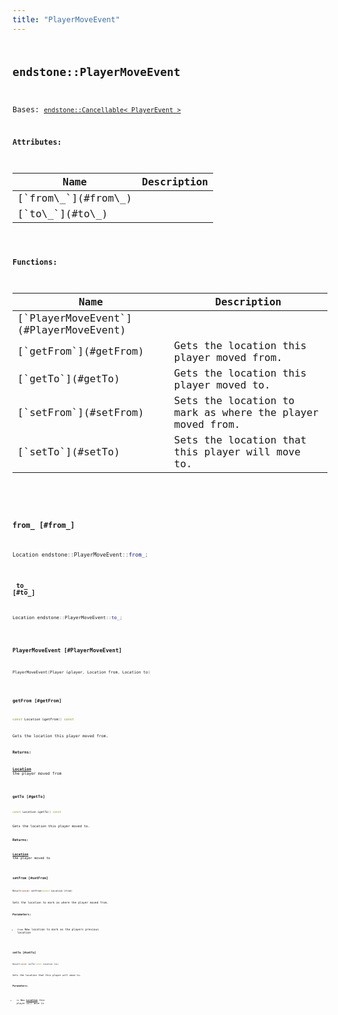 ```yaml
---
title: "PlayerMoveEvent"
---
```


## <code className="doc-symbol doc-symbol-class"/> endstone::PlayerMoveEvent

Bases: [`endstone::Cancellable< PlayerEvent >`](cancellable)








**Attributes:**

<table>
<thead>
   <tr>
      <th>Name</th>
      <th>Description</th>
   </tr>
</thead>
<tbody>
<tr key="classendstone_1_1_player_move_event_1ab13ad4f9c7456bf710fcb329233cf4c7">
    <td>[`from\_`](#from\_)</td>
    <td></td>
</tr>
<tr key="classendstone_1_1_player_move_event_1a4b5dde5fe4cfcebba45d3864de199d79">
    <td>[`to\_`](#to\_)</td>
    <td></td>
</tr>
</tbody>
</table>







**Functions:**

<table>
<thead>
   <tr>
      <th>Name</th>
      <th>Description</th>
   </tr>
</thead>
<tbody>
<tr key="classendstone_1_1_player_move_event_1a8a1cf3638b2074e1d7845129adbbfed5">
    <td>[`PlayerMoveEvent`](#PlayerMoveEvent)</td>
    <td></td>
</tr>
<tr key="classendstone_1_1_player_move_event_1a107f307825941d5cfb6b128ddfce7afa">
    <td>[`getFrom`](#getFrom)</td>
    <td>Gets the location this player moved from.</td>
</tr>
<tr key="classendstone_1_1_player_move_event_1a4b864f9dd1062d0f2ab64af81b20513e">
    <td>[`getTo`](#getTo)</td>
    <td>Gets the location this player moved to.</td>
</tr>
<tr key="classendstone_1_1_player_move_event_1a8917f8be7ae5bdeb109e58ddc7d3b723">
    <td>[`setFrom`](#setFrom)</td>
    <td>Sets the location to mark as where the player moved from.</td>
</tr>
<tr key="classendstone_1_1_player_move_event_1a733ae2307c00ed312652389f1e26317f">
    <td>[`setTo`](#setTo)</td>
    <td>Sets the location that this player will move to.</td>
</tr>
</tbody>
</table>

### <code className="doc-symbol doc-symbol-variable"/> from\_ [#from\_]

```cpp
Location endstone::PlayerMoveEvent::from_;
```
### <code className="doc-symbol doc-symbol-variable"/> to\_ [#to\_]

```cpp
Location endstone::PlayerMoveEvent::to_;
```
### <code className="doc-symbol doc-symbol-function"/> PlayerMoveEvent [#PlayerMoveEvent]

```cpp
PlayerMoveEvent(Player &player, Location from, Location to)
```
### <code className="doc-symbol doc-symbol-function"/> getFrom [#getFrom]

```cpp
const Location &getFrom() const
```

Gets the location this player moved from.





**Returns:**

[**Location**](classendstone_1_1_location.md) the player moved from 





        
### <code className="doc-symbol doc-symbol-function"/> getTo [#getTo]

```cpp
const Location &getTo() const
```

Gets the location this player moved to.





**Returns:**

[**Location**](classendstone_1_1_location.md) the player moved to 





        
### <code className="doc-symbol doc-symbol-function"/> setFrom [#setFrom]

```cpp
Result<void> setFrom(const Location &from)
```

Sets the location to mark as where the player moved from.





**Parameters:**


* `from` New location to mark as the players previous location 




        
### <code className="doc-symbol doc-symbol-function"/> setTo [#setTo]

```cpp
Result<void> setTo(const Location &to)
```

Sets the location that this player will move to.





**Parameters:**


* `to` New [**Location**](classendstone_1_1_location.md) this player will move to 




        